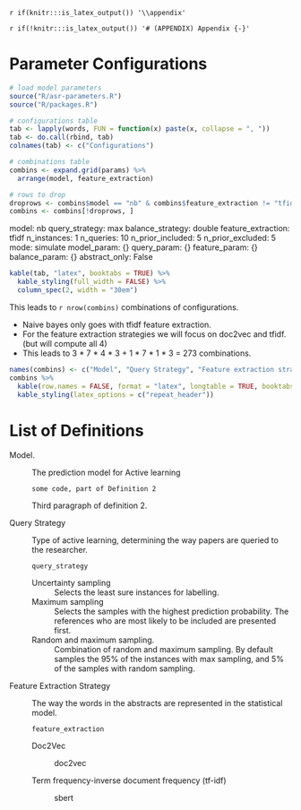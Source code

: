 `r if(knitr:::is_latex_output()) '\\appendix'`

`r if(!knitr:::is_latex_output()) '# (APPENDIX) Appendix {-}'` 

<!--
If you feel it necessary to include an appendix, it goes here.
-->

# Parameter Configurations
```r
# load model parameters 
source("R/asr-parameters.R")
source("R/packages.R")
```


```r
# configurations table 
tab <- lapply(words, FUN = function(x) paste(x, collapse = ", "))
tab <- do.call(rbind, tab)
colnames(tab) <- c("Configurations")

```

```r
# combinations table
combins <- expand.grid(params) %>%
  arrange(model, feature_extraction)

# rows to drop
droprows <- combins$model == "nb" & combins$feature_extraction != "tfidf"
combins <- combins[!droprows, ]
``` 



model: nb
query_strategy: max
balance_strategy: double
feature_extraction: tfidf
n_instances: 1
n_queries: 10
n_prior_included: 5
n_prior_excluded: 5
mode: simulate
model_param: {}
query_param: {}
feature_param: {}
balance_param: {}
abstract_only: False

```r
kable(tab, "latex", booktabs = TRUE) %>%
  kable_styling(full_width = FALSE) %>%
  column_spec(2, width = "30em") 
```

This leads to  `r nrow(combins)` combinations of configurations. 

- Naive bayes only goes with tfidf feature extraction.
- For the feature extraction strategies we will focus on doc2vec and tfidf. (but will compute all 4)
- This leads to 3 * 7  * 4 * 3 + 1 * 7 * 1 * 3 =  273 combinations. 

```r
names(combins) <- c("Model", "Query Strategy", "Feature extraction strategy", "Training data [included/excluded]")
combins %>%
  kable(row.names = FALSE, format = "latex", longtable = TRUE, booktabs = TRUE) %>%
  kable_styling(latex_options = c("repeat_header")) 
```


# List of Definitions


Model. 

:   The prediction model for Active learning 

        some code, part of Definition 2

    Third paragraph of definition 2.
    
Query Strategy 
:   Type of active learning, determining the way papers are queried to the researcher. 

        query_strategy
        

    Uncertainty sampling
    :  Selects the least sure instances for labelling. 
    
    Maximum sampling
    :  Selects the samples with the highest prediction probability. The references who are most likely to be included are presented first. 
    
    Random and maximum sampling. 
    :  Combination of random and maximum sampling. By default samples the 95% of the instances with max sampling, and 5% of the samples with random sampling.
    

Feature Extraction Strategy
:   The way the words in the abstracts are represented in the statistical model.  

        feature_extraction

    Doc2Vec
    :   
    
        doc2vec
    
    Term frequency-inverse document frequency (tf-idf)
    :   
    
        sbert



<!-- # The Last Appendix -->

<!-- This first appendix includes all of the R chunks of code that were hidden throughout the document (using the `include = FALSE` chunk tag) to help with readibility and/or setup. -->

<!-- **In the main Rmd file** -->

<!-- ```{r ref.label='include_packages', results='hide', echo = TRUE} -->
<!-- ``` -->

<!-- **In Chapter \@ref(ref-labels):** -->

<!-- ```{r ref.label='include_packages_2', results='hide', echo = TRUE} -->
<!-- ``` -->


